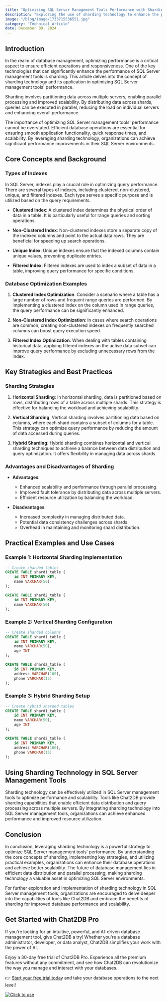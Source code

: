 ```yaml
---
title: "Optimizing SQL Server Management Tools Performance with Sharding Technology"
description: "Exploring the use of sharding technology to enhance the performance of SQL Server management tools and optimize database operations."
image: "/blog/image/1733715536551.jpg"
category: "Technical Article"
date: December 09, 2024
---
```


## Introduction

In the realm of database management, optimizing performance is a critical aspect to ensure efficient operations and responsiveness. One of the key technologies that can significantly enhance the performance of SQL Server management tools is sharding. This article delves into the concept of sharding technology and its application in optimizing SQL Server management tools' performance.

Sharding involves partitioning data across multiple servers, enabling parallel processing and improved scalability. By distributing data across shards, queries can be executed in parallel, reducing the load on individual servers and enhancing overall performance.

The importance of optimizing SQL Server management tools' performance cannot be overstated. Efficient database operations are essential for ensuring smooth application functionality, quick response times, and scalability. By leveraging sharding technology, organizations can achieve significant performance improvements in their SQL Server environments.

## Core Concepts and Background

### Types of Indexes

In SQL Server, indexes play a crucial role in optimizing query performance. There are several types of indexes, including clustered, non-clustered, unique, and filtered indexes. Each type serves a specific purpose and is utilized based on the query requirements.

- **Clustered Index**: A clustered index determines the physical order of data in a table. It is particularly useful for range queries and sorting operations.

- **Non-Clustered Index**: Non-clustered indexes store a separate copy of the indexed columns and point to the actual data rows. They are beneficial for speeding up search operations.

- **Unique Index**: Unique indexes ensure that the indexed columns contain unique values, preventing duplicate entries.

- **Filtered Index**: Filtered indexes are used to index a subset of data in a table, improving query performance for specific conditions.

### Database Optimization Examples

1. **Clustered Index Optimization**: Consider a scenario where a table has a large number of rows and frequent range queries are performed. By implementing a clustered index on the column used in range queries, the query performance can be significantly enhanced.

2. **Non-Clustered Index Optimization**: In cases where search operations are common, creating non-clustered indexes on frequently searched columns can boost query execution speed.

3. **Filtered Index Optimization**: When dealing with tables containing historical data, applying filtered indexes on the active data subset can improve query performance by excluding unnecessary rows from the index.

## Key Strategies and Best Practices

### Sharding Strategies

1. **Horizontal Sharding**: In horizontal sharding, data is partitioned based on rows, distributing rows of a table across multiple shards. This strategy is effective for balancing the workload and achieving scalability.

2. **Vertical Sharding**: Vertical sharding involves partitioning data based on columns, where each shard contains a subset of columns for a table. This strategy can optimize query performance by reducing the amount of data accessed during queries.

3. **Hybrid Sharding**: Hybrid sharding combines horizontal and vertical sharding techniques to achieve a balance between data distribution and query optimization. It offers flexibility in managing data across shards.

### Advantages and Disadvantages of Sharding

- **Advantages**:
  - Enhanced scalability and performance through parallel processing.
  - Improved fault tolerance by distributing data across multiple servers.
  - Efficient resource utilization by balancing the workload.

- **Disadvantages**:
  - Increased complexity in managing distributed data.
  - Potential data consistency challenges across shards.
  - Overhead in maintaining and monitoring shard distribution.

## Practical Examples and Use Cases

### Example 1: Horizontal Sharding Implementation

```sql
-- Create sharded tables
CREATE TABLE shard1_table (
    id INT PRIMARY KEY,
    name VARCHAR(50)
);

CREATE TABLE shard2_table (
    id INT PRIMARY KEY,
    name VARCHAR(50)
);
```

### Example 2: Vertical Sharding Configuration

```sql
-- Create sharded columns
CREATE TABLE shard1_table (
    id INT PRIMARY KEY,
    name VARCHAR(50),
    age INT
);

CREATE TABLE shard2_table (
    id INT PRIMARY KEY,
    address VARCHAR(100),
    phone VARCHAR(15)
);
```

### Example 3: Hybrid Sharding Setup

```sql
-- Create hybrid sharded tables
CREATE TABLE shard1_table (
    id INT PRIMARY KEY,
    name VARCHAR(50),
    age INT
);

CREATE TABLE shard2_table (
    id INT PRIMARY KEY,
    address VARCHAR(100),
    phone VARCHAR(15)
);
```

## Using Sharding Technology in SQL Server Management Tools

Sharding technology can be effectively utilized in SQL Server management tools to optimize performance and scalability. Tools like Chat2DB provide sharding capabilities that enable efficient data distribution and query processing across multiple servers. By integrating sharding technology into SQL Server management tools, organizations can achieve enhanced performance and improved resource utilization.

## Conclusion

In conclusion, leveraging sharding technology is a powerful strategy to optimize SQL Server management tools' performance. By understanding the core concepts of sharding, implementing key strategies, and utilizing practical examples, organizations can enhance their database operations and achieve better scalability. The future of database management lies in efficient data distribution and parallel processing, making sharding technology a valuable asset in optimizing SQL Server environments.

For further exploration and implementation of sharding technology in SQL Server management tools, organizations are encouraged to delve deeper into the capabilities of tools like Chat2DB and embrace the benefits of sharding for improved database performance and scalability.

## Get Started with Chat2DB Pro

If you're looking for an intuitive, powerful, and AI-driven database management tool, give Chat2DB a try! Whether you're a database administrator, developer, or data analyst, Chat2DB simplifies your work with the power of AI.

Enjoy a 30-day free trial of Chat2DB Pro. Experience all the premium features without any commitment, and see how Chat2DB can revolutionize the way you manage and interact with your databases.

👉 [Start your free trial today](https://chat2db.ai/pricing) and take your database operations to the next level!


[![Click to use](/image/blog/bg/chat2db.jpg)](https://chat2db.ai/)
